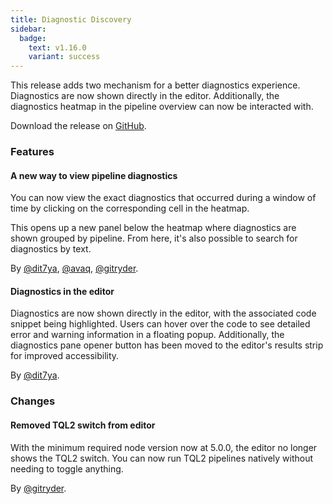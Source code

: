 ```yaml
---
title: Diagnostic Discovery
sidebar:
  badge:
    text: v1.16.0
    variant: success
---
```


This release adds two mechanism for a better diagnostics experience. Diagnostics are now shown directly in the editor. Additionally, the diagnostics heatmap in the pipeline overview can now be interacted with.

Download the release on [GitHub](https://github.com/tenzir/platform/releases/tag/v1.16.0).

### Features

#### A new way to view pipeline diagnostics

You can now view the exact diagnostics that occurred during a window of time by clicking on the corresponding cell in the heatmap.

This opens up a new panel below the heatmap where diagnostics are shown grouped by pipeline. From here, it's also possible to search for diagnostics by text.

By [@dit7ya](https://github.com/dit7ya), [@avaq](https://github.com/avaq), [@gitryder](https://github.com/gitryder).

#### Diagnostics in the editor

Diagnostics are now shown directly in the editor, with the associated code
snippet being highlighted. Users can hover over the code to see detailed error
and warning information in a floating popup. Additionally, the diagnostics pane
opener button has been moved to the editor's results strip for improved accessibility.

By [@dit7ya](https://github.com/dit7ya).

### Changes

#### Removed TQL2 switch from editor

With the minimum required node version now at 5.0.0, the editor no longer shows the TQL2 switch. You can now run TQL2 pipelines natively without needing to toggle anything.

By [@gitryder](https://github.com/gitryder).
